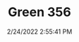 ---
width: 1333
height: 2000
title: Green 356
description: Seafoam 356 awaiting restoration
date: 2/24/2022 2:55:41 PM
cameraMake: Sony
cameraModel: ILCE-7M3
lens: FE 35mm F1.4 GM
settingsfStop: f/1.4
settingsISO: ISO 100
settingsShutter: 1/100
settingsFocalLength: 35 mm
---